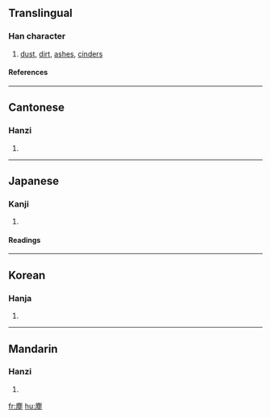 {{see|尘}}

==Translingual==
===Han character===
{{Han char|rn=32|rad=土|as=11|sn=14|four=0021<sub>4</sub>|canj=戈心土 (IPG)}}
# [[dust]], [[dirt]], [[ashes]], [[cinders]]
====References====
{{Han ref|kx=0236.380|dkj=05388|dj=0475.040|hdz=10482.030|uh=5875|ud=22645|bh=B9D0|bd=47568}}
----
==Cantonese==
===Hanzi===
{{yue-hanzi|jyut=|y=chan4}}
# {{defn|Cantonese}}
----
==Japanese==
===Kanji===
{{ja-kanji|grade=|rs=土11}}
# {{defn|Japanese}} 
====Readings====
{{ja-readings|on=[[じん]] (jin)|kun=[[ちり]] (chiri)}}
----
==Korean==
===Hanja===
{{ko-hanja|hangeul=진|rv=jin|mr=chin}}
# {{defn|Korean}}
----
==Mandarin==
===Hanzi===
{{cmn-hanzi|sim=尘|pin=[[chén]] (chen2)|wg=ch'en<sup>2</sup>}}
# {{defn|Mandarin}}

[[fr:塵]]
[[hu:塵]]